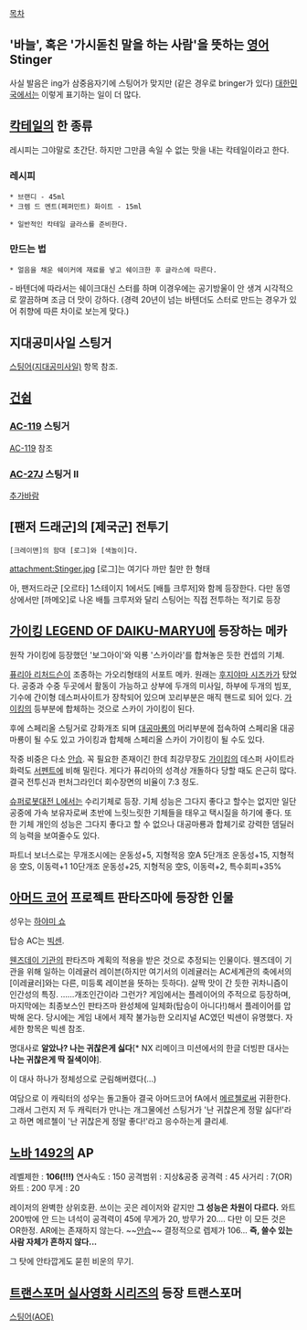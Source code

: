 [[목차]]

== '바늘', 혹은 '가시돋친 말을 하는 사람'을 뜻하는 [[영어]] Stinger ==
사실 발음은 ing가 삼중음자기에 스팅어가 맞지만 (같은 경우로 bringer가 있다) [[대한민국]]에서는 이렇게 표기하는 일이 더 많다.

== [[칵테일]]의 한 종류 ==
레시피는 그야말로 초간단. 하지만 그만큼 속일 수 없는 맛을 내는 칵테일이라고 한다.

=== 레시피 ===
 * 브랜디 - 45ml
 * 크렘 드 멘트(페퍼민트) 화이트 - 15ml

 * 일반적인 칵테일 글라스를 준비한다.

=== 만드는 법 ===
 * 얼음을 채운 쉐이커에 재료를 넣고 쉐이크한 후 글라스에 따른다.
- 바텐더에 따라서는 쉐이크대신 스터를 하며 이경우에는 공기방울이 안 생겨 시각적으로 깔끔하며 조금 더 맛이 강하다. (경력 20년이 넘는 바텐더도 스터로 만드는 경우가 있어 취향에 따른 차이로 보는게 맞다.)

== 지대공미사일 스팅거 ==
[[스팅어(지대공미사일)]] 항목 참조.

== [[건쉽]] ==
=== [[AC-119]] 스팅거 ===
[[AC-119]] 참조

=== [[AC-27J]] 스팅거 II ===
[[추가바람]]
== [팬저 드래군]의 [제국군] 전투기 ==
 [크레이맨]의 함대 [로그]와 [색놀이]다.
attachment:Stinger.jpg
[로그]는 여기다 까만 칠만 한 형태

아, 팬저드라군 [오르타] 1스테이지 1에서도 [배틀 크루저]와 함께 등장한다. 다만 동영상에서만 [까메오]로 나온 배틀 크루저와 달리 스팅어는 직접 전투하는 적기로 등장
== [[가이킹 LEGEND OF DAIKU-MARYU]]에 등장하는 메카 ==
원작 가이킹에 등장했던 '보그아이'와 익룡 '스카이라'를 합쳐놓은 듯한 컨셉의 기체.

[[퓨리아 리처드슨]]이 조종하는 가오리형태의 서포트 메카. 원래는 [[후지야마 시즈카]]가 탔었다. 공중과 수중 두곳에서 활동이 가능하고 상부에 두개의 미사일, 하부에 두개의 빔포, 기수에 간이형 데스퍼사이트가 장착되어 있으며 꼬리부분은 매직 핸드로 되어 있다. [[가이킹]]의 등부분에 합체하는 것으로 스카이 가이킹이 된다.

후에 스페리올 스팅거로 강화개조 되며 [[대공마룡]]의 머리부분에 접속하여 스페리올 대공마룡이 될 수도 있고 가이킹과 합체해 스페리올 스카이 가이킹이 될 수도 있다.

작중 비중은 다소 [[안습]]. 꼭 필요한 존재이긴 한데 최강무장도 [[가이킹]]의 데스퍼 사이트라 화력도 [[서펜트]]에 비해 밀린다. 게다가 퓨리아의 성격상 개돌하다 당할 때도 은근히 많다. 결국 전투신과 펀처그라인더 회수장면의 비율이 7:3 정도.

[[슈퍼로봇대전 L]]에서는 수리기체로 등장. 기체 성능은 그다지 좋다고 할수는 없지만 일단 공중에 가속 보유자로써 초반에 느릿느릿한 기체들을 태우고 택시질을 하기에 좋다. 
또한 기체 개인의 성능은 그다지 좋다고 할 수 없으나 대공마룡과 합체기로 강력한 뎀딜러의 능력을 보여줄수도 있다.

파트너 보너스로는 무개조시에는 운동성+5, 지형적응 空A 
5단개조 운동성+15, 지형적응 空S, 이동력+1
10단개조 운동성+25, 지형적응 空S, 이동력+2, 특수회피+35% 

== [[아머드 코어]] 프로젝트 판타즈마에 등장한 인물 ==
성우는 [[하야미 쇼]]

탑승 AC는 [[빅센]].

[[웬즈데이 기관]]의 판타즈마 계획의 적용을 받은 것으로 추정되는 인물이다. 웬즈데이 기관을 위해 일하는 이레귤러 레이븐(하지만 여기서의 이레귤러는 AC세계관의 축에서의 [이레귤러]와는 다른, 미등록 레이븐을 뜻하는 듯하다). 살짝 맛이 간 듯한 귀차니즘이 인간성의 특징. ……개조인간이라 그런가?
게임에서는 플레이어의 주적으로 등장하며, 마지막에는 최종보스인 판타즈마 완성체에 일체화(탑승이 아니다!)해서 플레이어를 압박해 온다.
당시에는 게임 내에서 제작 불가능한 오리지널 AC였던 빅센이 유명했다. 자세한 항목은 빅센 참조.

명대사로 '''알았나? 나는 귀찮은게 싫다'''[* NX 리메이크 미션에서의 한글 더빙판 대사는 '''나는 귀찮은게 딱 질색이야'''].

이 대사 하나가 정체성으로 군림해버렸다(...)

여담으로 이 캐릭터의 성우는 돌고돌아 결국 아머드코어 fA에서 [[메르첼]]로써 귀환한다. 그래서 그런지 저 두 캐릭터가 만나는 개그물에선 스팅거가 '난 귀찮은게 정말 싫다!'라고 하면 메르첼이 '난 귀찮은게 정말 좋다!'라고 응수하는게 클리셰.

== [[노바 1492]]의 AP ==

레벨제한 : '''106(!!!)'''
연사속도 : 150
공격범위 : 지상&공중
공격력 : 45
사거리 : 7(OR)
와트 : 200
무게 : 20
 
레이저의 완벽한 상위호환. 쓰이는 곳은 레이저와 같지만 '''그 성능은 차원이 다르다.''' 와트 200밖에 안 드는 녀석이 공격력이 45에 무게가 20, 방무가 20.... 다만 이 모든 것은 OR한정. AR에는 존재하지 않는다. ~~[[안습]]~~ 결정적으로 렙제가 106... '''즉, 쓸수 있는 사람 자체가 흔하지 않다...''' 

그 탓에 안타깝게도 묻힌 비운의 무기.

== [[트랜스포머 실사영화 시리즈]]의 등장 트랜스포머 ==
[[스팅어(AOE)]]
